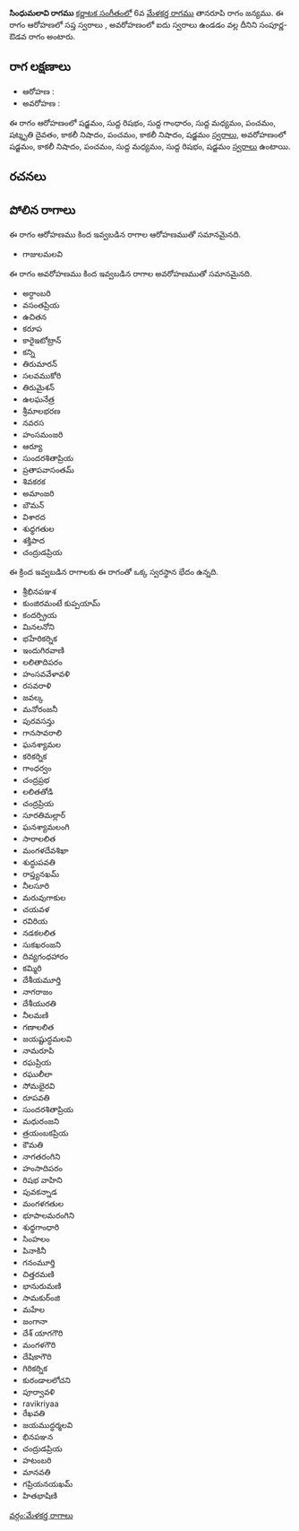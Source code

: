 {{Infobox ragam
	| name          	= సింధుమలావి
	| synonym	    	= 
	| mela          	= 
	| chakra        	= 
	| janaka        	= 
	| type          	= సంపూర్ణ-ఔడవ
	| arohanam      	= {{svaraC|S|R1|G1|M1|P|D3|N3|P|N3|S'}} 
	| avarohanam    	= {{svaraC|S'|N3|P|M1|R1|S}}
	| jeeva         	=
	| chhaya        	=
	| nyasa         	=
	| vishesha      	= 
	| equivalent  		= 
}}
{{కర్ణాటక సంగీత రాగాలు}}
'''సింధుమలావి రాగము''' [[కర్ణాటక సంగీతం]]లో 6వ [[మేళకర్త రాగము]] తానరూపి రాగం జన్యము.  ఈ రాగం ఆరోహణలో సప్త స్వరాలు , అవరోహణంలో ఐదు స్వరాలు ఉండడం వల్ల దీనిని సంపూర్ణ-ఔడవ రాగం అంటారు.


==రాగ లక్షణాలు==


* ఆరోహణ : {{svaraC|S|R1|G1|M1|P|D3|N3|P|N3|S'}} 
* అవరోహణ : {{svaraC|S'|N3|P|M1|R1|S}}

ఈ రాగం ఆరోహణంలో షడ్జమం, సుద్ద రిషభం, సుద్ద గాంధారం, సుద్ద మధ్యమం, పంచమం, షట్శృతి దైవతం, కాకలీ నిషాదం, పంచమం, కాకలీ నిషాదం, షడ్జమం [[స్వరాలు]], అవరోహణంలో షడ్జమం, కాకలీ నిషాదం, పంచమం, సుద్ద మధ్యమం, సుద్ద రిషభం, షడ్జమం [[స్వరాలు]] ఉంటాయి.

==రచనలు==



==పోలిన రాగాలు==
ఈ రాగం ఆరోహణము కింద ఇవ్వబడిన రాగాల ఆరోహణముతో సమానమైనది.
* గాజులమలవి

ఈ రాగం అవరోహణము కింద ఇవ్వబడిన రాగాల అవరోహణముతో సమానమైనది.
* అర్ధాంబరి
* వసంతప్రియ
* ఉచితన
* కరూప
* కారైఇటోట్రాన్
* కన్ని
* తిరుమారన్
* సలవముకోరి
* తిరుమైశన్
* ఉలఘనేత్ర
* శ్రీమాలభరణ
* నవరస
* హంసమంజరి
* ఆర్యూ
* సుందరశితాప్రియ
* ప్రతాపవాసంతమ్
* శివకరక
* అమాంజరి
* బౌమన్
* విశారద
* శుధ్ధగతుల
* శక్తిపాద
* చంద్రుడప్రియ

ఈ క్రింద ఇవ్వబడిన రాగాలకు ఈ రాగంతో ఒక్క స్వరస్థాన భేదం ఉన్నది.
* శ్రీభినపఞశ
* కుంజిరమంటే కుప్పయామ్
* కందర్ప్రియ
* మినలనోని
* భహేరికర్నిక
* ఇందుగిరవాణి
* లలితాదిపరం
* హంసవవేళావళి
* రసవరాళి
* జవల్క
* మనోరంజనీ
* పురవసన్తు
* గానసావరాలి
* ఘనశ్యామల
* కరికర్నిక
* గాంధర్వం
* చంద్రప్రభ
* లలితతోడి
* చంద్రప్రియ
* సూరతిమల్లార్
* ఘనశ్యామలంగి
* సారాలలిత
* మంగళదేవశిఖా
* శుద్ధుపవతి
* రాప్త్యనఖమ్
* నీలసూరి
* మరువుగాకుల
* చయవళ
* రవిరియ
* నడకలలిత
* సుకఖరంజని
* దివ్యగంధహారం
* కమ్మిరి
* దేశీయమూర్తి
* నాగరాజం
* దేశీయురతి
* నీలమణి
* గణాలలిత
* జయష్టుద్ధమలవి
* నామరూపి
* రఘప్రియ
* రఘులీలా
* సోమభైరవి
* రూపవతి
* సుందరశితాప్రియ
* మధురంజని
* త్రయంబకప్రియ
* కౌమతి
* నాగతరంగిని
* హంసాదిపరం
* రిషభ వాహిని
* పువకన్నాడ
* మంగళగతుల
* భూపాలమరంగిని
* శుధ్ధగాంధారి
* సింహలం
* పినాకినీ
* గనంమూర్తి
* చిత్తరమణి
* భానురుమణి
* సామకుర్ంజి
* మహేల
* జంగానా
* దేశ్ యాగగౌరి
* మంగళగౌరి
* దేషికాగౌరి
* గిరికర్నిక
* కురండాలలోచని
* పూర్వావళి
* ravikriyaa
* రేఖవతి
* జయముద్ధర్మలవి
* భినపఞన
* చంద్రుడప్రియ
* హటంబరి
* మానవతి
* గప్రియనయఖమ్
* హితభాషిణి



[[వర్గం:మేళకర్త రాగాలు]]